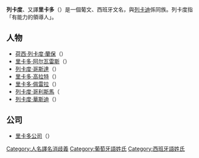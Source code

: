 '''列卡度'''、又譯'''里卡多'''（{{lang-pt|'''Ricardo'''}}）是一個葡文、西班牙文名，與[[列卡迪|列卡迪]]係同族。列卡度指「有能力的領導人」。

==人物==
*[[荷西·列卡度·蘭保|荷西·列卡度·蘭保]]（{{lang-pt|José Ricardo Rambo}}）
*[[里卡多·阿尔瓦雷斯|里卡多·阿尔瓦雷斯]]（{{lang-es|Ricardo Álvarez}}）
*[[列卡度·哥斯達|列卡度·哥斯達]]（{{lang-pt|Ricardo Costa}}）
*[[里卡多·高拉特|里卡多·高拉特]]（{{lang-pt|Ricardo Goulart}}）
*[[里卡多·佩雷拉|里卡多·佩雷拉]]（{{lang-pt|Ricardo Pereira}}）
*[[列卡度·哥利斯馬|列卡度·哥利斯馬]]（{{lang-pt|Ricardo Quaresma}}
*[[列卡度·華斯迪|列卡度·華斯迪]]（{{lang-pt|Ricardo Vaz Tê}}）

==公司==
*[[里卡多公司|里卡多公司]]（{{lang-en|Ricardo plc}}）
{{wiktionary|Ricardo}}
{{disambig|cat=三字譯名消歧義}}
[[Category:人名譯名消歧義|Category:人名譯名消歧義]]
[[Category:葡萄牙語姓氏|Category:葡萄牙語姓氏]]
[[Category:西班牙語姓氏|Category:西班牙語姓氏]]